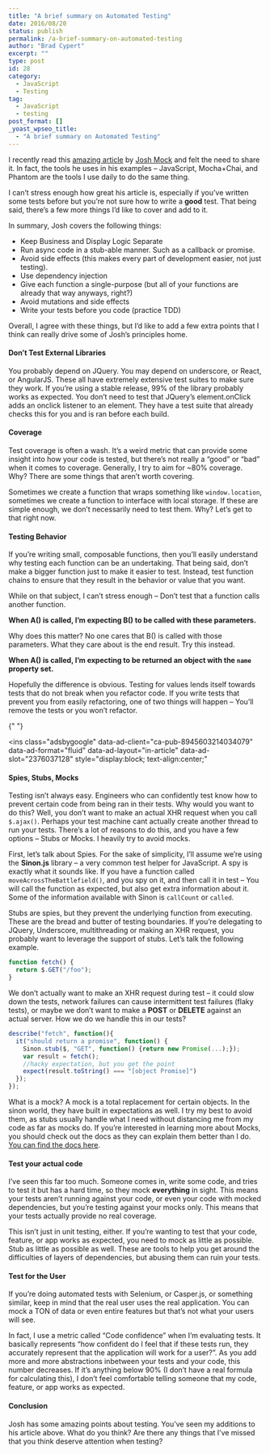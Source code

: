```yaml
---
title: "A brief summary on Automated Testing"
date: 2016/08/20
status: publish
permalink: /a-brief-summary-on-automated-testing
author: "Brad Cypert"
excerpt: ""
type: post
id: 28
category:
  - JavaScript
  - Testing
tag:
  - JavaScript
  - testing
post_format: []
_yoast_wpseo_title:
  - "A brief summary on Automated Testing"
---
```


I recently read this [amazing article](https://www.toptal.com/javascript/writing-testable-code-in-javascript) by [Josh Mock](https://twitter.com/joshmock) and felt the need to share it. In fact, the tools he uses in his examples – JavaScript, Mocha+Chai, and Phantom are the tools I use daily to do the same thing.

I can’t stress enough how great his article is, especially if you’ve written some tests before but you’re not sure how to write a **good** test. That being said, there’s a few more things I’d like to cover and add to it.

In summary, Josh covers the following things:

- Keep Business and Display Logic Separate
- Run async code in a stub-able manner. Such as a callback or promise.
- Avoid side effects (this makes every part of development easier, not just testing).
- Use dependency injection
- Give each function a single-purpose (but all of your functions are already that way anyways, right?)
- Avoid mutations and side effects
- Write your tests before you code (practice TDD)

Overall, I agree with these things, but I’d like to add a few extra points that I think can really drive some of Josh’s principles home.

#### Don’t Test External Libraries

You probably depend on JQuery. You may depend on underscore, or React, or AngularJS. These all have extremely extensive test suites to make sure they work. If you’re using a stable release, 99% of the library probably works as expected. You don’t need to test that JQuery’s element.onClick adds an onclick listener to an element. They have a test suite that already checks this for you and is ran before each build.

#### Coverage

Test coverage is often a wash. It’s a weird metric that can provide some insight into how your code is tested, but there’s not really a “good” or “bad” when it comes to coverage. Generally, I try to aim for ~80% coverage. Why? There are some things that aren’t worth covering.

Sometimes we create a function that wraps something like `window.location`, sometimes we create a function to interface with local storage. If these are simple enough, we don’t necessarily need to test them. Why? Let’s get to that right now.

#### Testing Behavior

If you’re writing small, composable functions, then you’ll easily understand why testing each function can be an undertaking. That being said, don’t make a bigger function just to make it easier to test. Instead, test function chains to ensure that they result in the behavior or value that you want.

While on that subject, I can’t stress enough – Don’t test that a function calls another function.

**When A() is called, I’m expecting B() to be called with these parameters.**

Why does this matter? No one cares that B() is called with those parameters. What they care about is the end result. Try this instead.

**When A() is called, I’m expecting to be returned an object with the `name` property set.**

Hopefully the difference is obvious. Testing for values lends itself towards tests that do not break when you refactor code. If you write tests that prevent you from easily refactoring, one of two things will happen – You’ll remove the tests or you won’t refactor.

<script async="" src="//pagead2.googlesyndication.com/pagead/js/adsbygoogle.js"></script>{" "}

<ins
  class="adsbygoogle"
  data-ad-client="ca-pub-8945603214034079"
  data-ad-format="fluid"
  data-ad-layout="in-article"
  data-ad-slot="2376037128"
  style="display:block; text-align:center;"
></ins>
<script>(adsbygoogle = window.adsbygoogle || []).push({});</script>

#### Spies, Stubs, Mocks

Testing isn’t always easy. Engineers who can confidently test know how to prevent certain code from being ran in their tests. Why would you want to do this? Well, you don’t want to make an actual XHR request when you call `$.ajax()`. Perhaps your test machine cant actually create another thread to run your tests. There’s a lot of reasons to do this, and you have a few options – Stubs or Mocks. I heavily try to avoid mocks.

First, let’s talk about Spies. For the sake of simplicity, I’ll assume we’re using the **Sinon.js** library – a very common test helper for JavaScript. A spy is exactly what it sounds like. If you have a function called `moveAcrossTheBattlefield()`, and you spy on it, and then call it in test – You will call the function as expected, but also get extra information about it. Some of the information available with Sinon is `callCount` or `called`.

Stubs are spies, but they prevent the underlying function from executing. These are the bread and butter of testing boundaries. If you’re delegating to JQuery, Underscore, multithreading or making an XHR request, you probably want to leverage the support of stubs. Let’s talk the following example.

```javascript
function fetch() {
  return $.GET("/foo");
}
```

We don’t actually want to make an XHR request during test – it could slow down the tests, network failures can cause intermittent test failures (flaky tests), or maybe we don’t want to make a **POST** or **DELETE** against an actual server. How we do we handle this in our tests?

```javascript
describe("fetch", function(){
  it("should return a promise", function() {
    Sinon.stub($, "GET", function() {return new Promise(...);});
    var result = fetch();
    //hacky expectation, but you get the point
    expect(result.toString() === "[object Promise]")
  });
});

```

What is a mock? A mock is a total replacement for certain objects. In the sinon world, they have built in expectations as well. I try my best to avoid them, as stubs usually handle what I need without distancing me from my code as far as mocks do. If you’re interested in learning more about Mocks, you should check out the docs as they can explain them better than I do. [You can find the docs here](http://sinonjs.org/).

#### Test your actual code

I’ve seen this far too much. Someone comes in, write some code, and tries to test it but has a hard time, so they mock **everything** in sight. This means your tests aren’t running against your code, or even your code with mocked dependencies, but you’re testing against your mocks only. This means that your tests actually provide no real coverage.

This isn’t just in unit testing, either. If you’re wanting to test that your code, feature, or app works as expected, you need to mock as little as possible. Stub as little as possible as well. These are tools to help you get around the difficulties of layers of dependencies, but abusing them can ruin your tests.

#### Test for the User

If you’re doing automated tests with Selenium, or Casper.js, or something similar, keep in mind that the real user uses the real application. You can mock a TON of data or even entire features but that’s not what your users will see.

In fact, I use a metric called “Code confidence” when I’m evaluating tests. It basically represents “how confident do I feel that if these tests run, they accurately represent that the application will work for a user?”. As you add more and more abstractions inbetween your tests and your code, this number decreases. If it’s anything below 90% (I don’t have a real formula for calculating this), I don’t feel comfortable telling someone that my code, feature, or app works as expected.

#### Conclusion

Josh has some amazing points about testing. You’ve seen my additions to his article above. What do you think? Are there any things that I’ve missed that you think deserve attention when testing?

